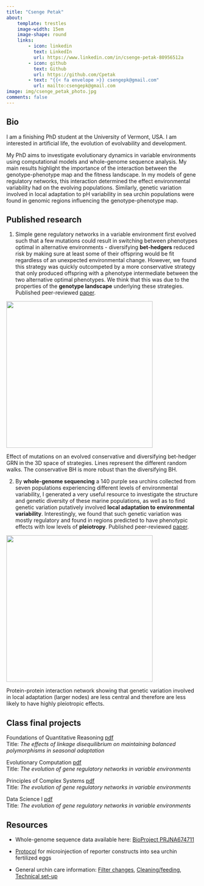 ```yaml
---
title: "Csenge Petak"
about:
    template: trestles
    image-width: 15em
    image-shape: round
    links:
        - icon: linkedin
          text: LinkedIn
          url: https://www.linkedin.com/in/csenge-petak-80956512a
        - icon: github
          text: Github
          url: https://github.com/Cpetak
        - text: "{{< fa envelope >}} csengepk@gmail.com"
          url: mailto:csengepk@gmail.com
image: img/csenge_petak_photo.jpg
comments: false
---
```



## Bio 

I am a finishing PhD student at the University of Vermont, USA. I am interested in artificial life, the evolution of evolvability and development.

My PhD aims to investigate evolutionary dynamics in variable environments using computational models and whole-genome sequence analysis. My main results highlight the importance of the interaction between the genotype-phenotype map and the fitness landscape. In my models of gene regulatory networks, this interaction determined the effect environmental variability had on the evolving populations. Similarly, genetic variation involved in local adaptation to pH variability in sea urchin populations were found in genomic regions influencing the genotype-phenotype map. 

## Published research

1. Simple gene regulatory networks in a variable environment first evolved such that a few mutations could result in switching between phenotypes optimal in alternative environments - diversifying **bet-hedgers** reduced risk by making sure at least some of their offspring would be fit regardless of an unexpected environmental change. However, we found this strategy was quickly outcompeted by a more conservative strategy that only produced offspring with a phenotype intermediate between the two alternative optimal phenotypes. We think that this was due to the properties of the **genotype landscape** underlying these strategies. Published peer-reviewed [paper](https://arxiv.org/abs/2307.01602).

::: {#fig-elephants layout-ncol=1}
![](docs/img/3d_bet_hedging.png){width=4in fig-align="center"}

Effect of mutations on an evolved conservative and diversifying bet-hedger GRN in the 3D space of strategies. Lines represent the different random walks. The conservative BH is more robust than the diversifying BH.
:::

2. By **whole-genome sequencing** a 140 purple sea urchins collected from seven populations experiencing different levels of environmental variability, I generated a very useful resource to investigate the structure and genetic diversity of these marine populations, as well as to find genetic variation putatively involved **local adaptation to environmental variability**. Interestingly, we found that such genetic variation was mostly regulatory and found in regions predicted to have phenotypic effects with low levels of **pleiotropy**. Published peer-reviewed [paper](https://www.journals.uchicago.edu/doi/10.1086/726013).

::: {#fig-elephants layout-ncol=1}

![](docs/img/ppi_network.jpeg){width=4in fig-align="center"}

Protein-protein interaction network showing that genetic variation involved in local adaptation (larger nodes) are less central and therefore are less likely to have highly pleiotropic effects.
:::

## Class final projects

Foundations of Quantitative Reasoning [pdf](https://tsoleary.github.io/projects_page/season_adapt.pdf)\
Title: *The effects of linkage disequilibrium on maintaining balanced polymorphisms in seasonal adaptation*

Evolutionary Computation [pdf](https://cpetak.github.io/EC.html)\
Title: *The evolution of gene regulatory networks in variable environments*

Principles of Complex Systems [pdf](https://cpetak.github.io/POCS.html)\
Title: *The evolution of gene regulatory networks in variable environments*

Data Science I [pdf](https://cpetak.github.io/DS.html)\
Title: *The evolution of gene regulatory networks in variable environments*


## Resources

- Whole-genome sequence data available here: [BioProject PRJNA674711](https://www.ncbi.nlm.nih.gov/bioproject/?term=PRJNA674711)

- [Protocol](https://cpetak.github.io/microinjection_protocol/) for microinjection of reporter constructs into sea urchin fertilized eggs

- General urchin care information: [Filter changes](https://cpetak.github.io/Filter_changes.pdf), [Cleaning/feeding](https://cpetak.github.io/Urchin_care_protocol.pdf), [Technical set-up](https://cpetak.github.io/Urchin_system_set-up.pdf)









